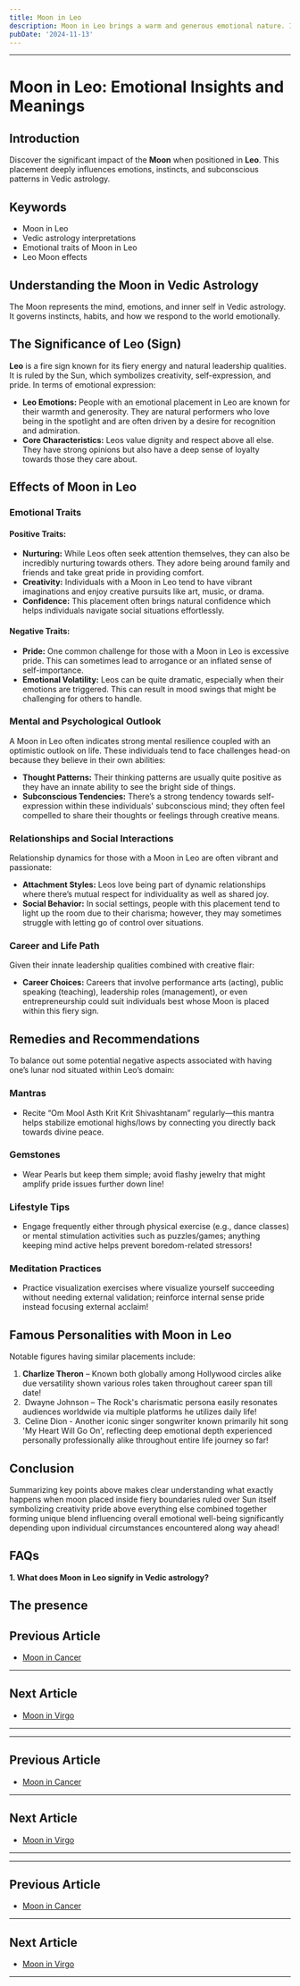```yaml
---
title: Moon in Leo
description: Moon in Leo brings a warm and generous emotional nature. Individuals are expressive, confident, and seek recognition and appreciation from others in Vedic Astrology
pubDate: '2024-11-13'
---
```


---

# Moon in Leo: Emotional Insights and Meanings

## Introduction

Discover the significant impact of the **Moon** when positioned in **Leo**. This placement deeply influences emotions, instincts, and subconscious patterns in Vedic astrology.

## Keywords

- Moon in Leo
- Vedic astrology interpretations
- Emotional traits of Moon in Leo
- Leo Moon effects

## Understanding the Moon in Vedic Astrology

The Moon represents the mind, emotions, and inner self in Vedic astrology. It governs instincts, habits, and how we respond to the world emotionally.

## The Significance of Leo (Sign)

**Leo** is a fire sign known for its fiery energy and natural leadership qualities. It is ruled by the Sun, which symbolizes creativity, self-expression, and pride. In terms of emotional expression:

- **Leo Emotions:** People with an emotional placement in Leo are known for their warmth and generosity. They are natural performers who love being in the spotlight and are often driven by a desire for recognition and admiration.
- **Core Characteristics:** Leos value dignity and respect above all else. They have strong opinions but also have a deep sense of loyalty towards those they care about.

## Effects of Moon in Leo

### Emotional Traits

#### Positive Traits:
- **Nurturing:** While Leos often seek attention themselves, they can also be incredibly nurturing towards others. They adore being around family and friends and take great pride in providing comfort.
- **Creativity:** Individuals with a Moon in Leo tend to have vibrant imaginations and enjoy creative pursuits like art, music, or drama.
- **Confidence:** This placement often brings natural confidence which helps individuals navigate social situations effortlessly.

#### Negative Traits:
- **Pride:** One common challenge for those with a Moon in Leo is excessive pride. This can sometimes lead to arrogance or an inflated sense of self-importance.
- **Emotional Volatility:** Leos can be quite dramatic, especially when their emotions are triggered. This can result in mood swings that might be challenging for others to handle.


### Mental and Psychological Outlook

A Moon in Leo often indicates strong mental resilience coupled with an optimistic outlook on life. These individuals tend to face challenges head-on because they believe in their own abilities:

- **Thought Patterns:** Their thinking patterns are usually quite positive as they have an innate ability to see the bright side of things.
- **Subconscious Tendencies:** There’s a strong tendency towards self-expression within these individuals' subconscious mind; they often feel compelled to share their thoughts or feelings through creative means.

### Relationships and Social Interactions

Relationship dynamics for those with a Moon in Leo are often vibrant and passionate:

- **Attachment Styles:** Leos love being part of dynamic relationships where there’s mutual respect for individuality as well as shared joy.
- **Social Behavior:** In social settings, people with this placement tend to light up the room due to their charisma; however, they may sometimes struggle with letting go of control over situations.

### Career and Life Path

Given their innate leadership qualities combined with creative flair:

- **Career Choices:** Careers that involve performance arts (acting), public speaking (teaching), leadership roles (management), or even entrepreneurship could suit individuals best whose Moon is placed within this fiery sign.
  
## Remedies and Recommendations

To balance out some potential negative aspects associated with having one’s lunar nod situated within Leo’s domain:

### Mantras

- Recite “Om Mool Asth Krit Krit Shivashtanam” regularly—this mantra helps stabilize emotional highs/lows by connecting you directly back towards divine peace.

### Gemstones

- Wear Pearls but keep them simple; avoid flashy jewelry that might amplify pride issues further down line!

### Lifestyle Tips

- Engage frequently either through physical exercise (e.g., dance classes) or mental stimulation activities such as puzzles/games; anything keeping mind active helps prevent boredom-related stressors!

### Meditation Practices

- Practice visualization exercises where visualize yourself succeeding without needing external validation; reinforce internal sense pride instead focusing external acclaim!

## Famous Personalities with Moon in Leo

Notable figures having similar placements include:
1. **Charlize Theron** – Known both globally among Hollywood circles alike due versatility shown various roles taken throughout career span till date!
2.  Dwayne Johnson – The Rock's charismatic persona easily resonates audiences worldwide via multiple platforms he utilizes daily life!
3.  Celine Dion - Another iconic singer songwriter known primarily hit song 'My Heart Will Go On', reflecting deep emotional depth experienced personally professionally alike throughout entire life journey so far!

## Conclusion

Summarizing key points above makes clear understanding what exactly happens when moon placed inside fiery boundaries ruled over Sun itself symbolizing creativity pride above everything else combined together forming unique blend influencing overall emotional well-being significantly depending upon individual circumstances encountered along way ahead!

## FAQs

**1. What does Moon in Leo signify in Vedic astrology?**

The presence
---

## Previous Article
- [Moon in Cancer](/blogs-md/0802_Moon_in_Rashi/080204_Moon_in_Cancer.mdx)

---

## Next Article
- [Moon in Virgo](/blogs-md/0802_Moon_in_Rashi/080206_Moon_in_Virgo.mdx)

---
---

## Previous Article
- [Moon in Cancer](080204_Moon_in_Cancer.mdx)

---

## Next Article
- [Moon in Virgo](080206_Moon_in_Virgo.mdx)

---
---

## Previous Article
- [Moon in Cancer](080204_Moon_in_Cancer.mdx)

---

## Next Article
- [Moon in Virgo](080206_Moon_in_Virgo.mdx)

---
